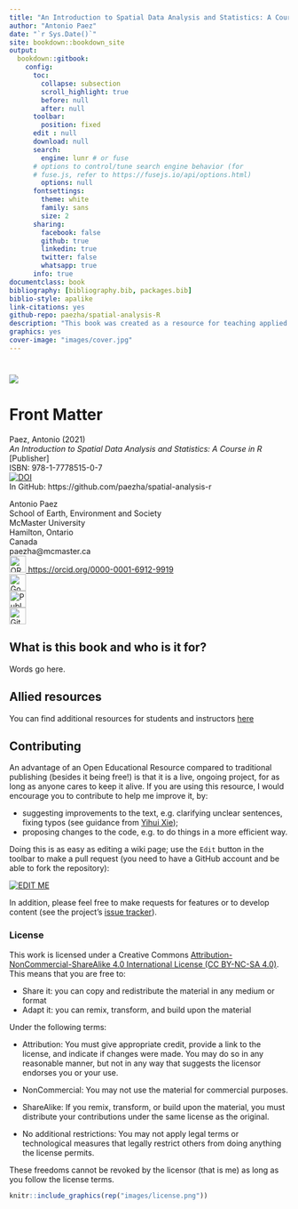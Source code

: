 ```yaml
--- 
title: "An Introduction to Spatial Data Analysis and Statistics: A Course in `R`"
author: "Antonio Paez"
date: "`r Sys.Date()`"
site: bookdown::bookdown_site
output: 
  bookdown::gitbook:
    config:
      toc:
        collapse: subsection
        scroll_highlight: true
        before: null
        after: null
      toolbar:
        position: fixed
      edit : null
      download: null
      search:
        engine: lunr # or fuse
      # options to control/tune search engine behavior (for
      # fuse.js, refer to https://fusejs.io/api/options.html)
        options: null
      fontsettings:
        theme: white
        family: sans
        size: 2
      sharing:
        facebook: false
        github: true
        linkedin: true
        twitter: false
        whatsapp: true
      info: true            
documentclass: book
bibliography: [bibliography.bib, packages.bib]
biblio-style: apalike
link-citations: yes
github-repo: paezha/spatial-analysis-R
description: "This book was created as a resource for teaching applied spatial statistics at McMaster University by Antonio Paez, with support from Anastassios Dardas, Rajveer Ubhi, Megan Coad and Alexis Polidoro. Further testing and refinements are due to John Merrall and Anastasia Soukhov. The book is published with support of an Open Educational Resources grant from MacPherson Institute, McMaster University."
graphics: yes
cover-image: "images/cover.jpg"
---
```


<!--
TO RENDER:
bookdown::render_book(input = ".", config_file = "_bookdown.yml")

Check the _bookdown.yaml file: the book is rendered to docs, and then it is deployed from there to github pages.
-->

<!--
NOTE: echo=is_html does not work

Inspired by [**bookdown**](https://github.com/rstudio/bookdown) and the Free and Open Source Software for Geospatial ([FOSS4G](http://foss4g.org/)) movement, this book is open source.
This ensures its contents are reproducible and publicly accessible for people worldwide.
The online version of the book is hosted at [geocompr.robinlovelace.net](https://geocompr.robinlovelace.net) and kept up-to-date by [GitHub 
  Actions](https://github.com/Robinlovelace/geocompr/actions), which provides information on its 'build status' as follows:
[![Actions](https://github.com/Robinlovelace/geocompr/workflows/Render-Book-from-master/badge.svg)](https://github.com/Robinlovelace/geocompr/actions)
-->

# {-}

<!--
```r
knitr::include_graphics(rep("images/voronoi_ponyo.gif"))
```
-->

<!-- 
The following code generates the cover image. To change the background images, work with the style.css file in the root directory
-->

<!-- COVER 1 -->
<!--
<div class="cover1">
<img src="images/cover-2021/title-01.gif" alt=""/>
</div>
-->

<!-- COVER 1 -->
<!--
<div class="cover1">
<img src="images/cover-2021/title-02b.png" alt=""/>
</div>
-->

<!-- COVER 2 -->
<!--
<div class="cover2">
<div class="fade-in-text">
<p>An Introduction to Spatial Data Analysis and Statistics</p>
</div>
</div>
-->

<!-- COVER 3b -->
<!--
<div class="header3b">
<img src="images/cover-2021/title-01.gif" alt=""/>
</div>
<div class="cover3"></div>
<div class="bottom3"><p>A Course in R</p></div>
-->

<!-- COVER 3 -->
<!--
<div class="header3">
<div class="fade-in-text">
<p>An Introduction to Spatial Data Analysis and Statistics</p>
</div>
</div>
<div class="cover3"></div>
<div class="bottom3"><p>A Course in R</p></div>
-->

<!-- COVER 4 -->
<!--
<div class="cover4">
<div class="fade-in-text">
<p>An Introduction to Spatial Data Analysis and Statistics</p>
<p class="subtitle">A Course in R</p>
</div>
<img src="images/cover-2021/voronoi_mononoke.gif" alt=""/>
</div>
-->

<!-- COVER 4b -->
<!--
<div class="cover4b">
<div class="fade-in-text">
<p>An Introduction to Spatial Data Analysis and Statistics</p>
<p class="subtitle">A Course in R</p>
</div>
<img src="images/cover-2021/voronoi_mononoke.gif" alt=""/>
</div>
-->

<!-- COVER 5b -->
<div class="cover5b">
<img src="images/cover-2021/title-02b.png"/>
</div>

<!-- COVER 5c -->
<!--
<div class="cover5c">
<img src="images/cover-2021/title-02b.png"/>
</div>
-->
                
# Front Matter {-}

Paez, Antonio (2021)  
*An Introduction to Spatial Data Analysis and Statistics: A Course in R*  
[Publisher]  
ISBN: 978-1-7778515-0-7  
<!-- DOI badge -->
[![DOI](https://zenodo.org/badge/391072865.svg)](https://zenodo.org/badge/latestdoi/391072865)  
In GitHub: https://github.com/paezha/spatial-analysis-r
  
  
Antonio Paez  
School of Earth, Environment and Society  
McMaster University  
Hamilton, Ontario  
Canada  
paezha@mcmaster.ca  
<!-- ORCID badge-->
<a href="https://orcid.org/0000-0001-6912-9919">
<img alt="ORCID logo" src="https://info.orcid.org/wp-content/uploads/2019/11/orcid_16x16.png" width="30" height="30" />
https://orcid.org/0000-0001-6912-9919 
</a>  
<!-- Google Scholar and Publobs icons by https://jpswalsh.github.io/academicons/-->
<a href="https://scholar.google.com/citations?user=bLY377kAAAAJ&hl=en">
<img alt="Google Scholar logo" src="images/google-scholar-square.svg" width="30" height="30" />
</a>  
<a href="https://publons.com/researcher/2897251/antonio-paez/">
<img alt="Publons logo" src="images/publons-square.svg" width="30" height="30" />
</a>
<!-- GitHub icon retrived from https://github.com/logos-->  
<a href="https://github.com/paezha">
<img alt="GitHub logo" src="images/GitHub-Mark-64px.png" width="30" height="30" />
</a>  

## What is this book and who is it for? {-}

Words go here.

## Allied resources {-}

You can find additional resources for students and instructors [here](https://github.com/paezha/spatial-analysis-r#resources-for-students-and-instructors)

## Contributing {-}

An advantage of an Open Educational Resource compared to traditional publishing (besides it being free!) is that it is a live, ongoing project, for as long as anyone cares to keep it alive. If you are using this resource, I would encourage you to contribute to help me improve it, by:

- suggesting improvements to the text, e.g. clarifying unclear sentences, fixing typos (see guidance from [Yihui Xie](https://yihui.name/en/2013/06/fix-typo-in-documentation/));
- proposing changes to the code, e.g. to do things in a more efficient way.

Doing this is as easy as editing a wiki page; use the `Edit` button in the toolbar to make a pull request (you need to have a GitHub account and be able to fork the repository):

[![EDIT ME](images/editme.png)](https://github.com/paezha/spatial-analysis-r/edit/main/index.Rmd)

In addition, please feel free to make requests for features or to develop content (see the project's [issue tracker](https://github.com/paezha/spatial-analysis-r/issues)).

### License

This work is licensed under a Creative Commons [Attribution-NonCommercial-ShareAlike 4.0 International License (CC BY-NC-SA 4.0)](https://creativecommons.org/licenses/by-nc-sa/4.0/). This means that you are free to:

- Share it: you can copy and redistribute the material in any medium or format
- Adapt it: you can remix, transform, and build upon the material

Under the following terms:

- Attribution: You must give appropriate credit, provide a link to the license, and indicate if changes were made. You may do so in any reasonable manner, but not in any way that suggests the licensor endorses you or your use.

- NonCommercial: You may not use the material for commercial purposes.

- ShareAlike: If you remix, transform, or build upon the material, you must distribute your contributions under the same license as the original.

- No additional restrictions: You may not apply legal terms or technological measures that legally restrict others from doing anything the license permits.

These freedoms cannot be revoked by the licensor (that is me) as long as you follow the license terms.

```r
knitr::include_graphics(rep("images/license.png"))
```

<!--
## How to support this project {-}
-->

